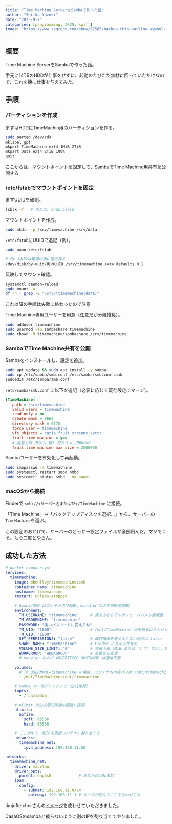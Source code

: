 ```yaml
---
title: "Time Machine ServerをSambaで作った話"
author: "Serika Yuzuki"
date: "2025-9-7"
categories: [programming, 2025, swift]
image: "https://www.svgrepo.com/show/87565/backup-thin-outline-symbol-in-a-circle.svg"
---
```


## 概要

Time Machine ServerをSambaで作った話。

手元に14TBのHDDが仕事をせずに、起動のたびただ無駄に回っていただけなので、これを機に仕事を与えてみた。

## 手順

### パーティションを作成

まずはHDDにTimeMachin用のパーティションを作る。

```bash
sudo parted /dev/sdX
mklabel gpt
mkpart TimeMachine ext4 1MiB 2TiB
mkpart Data ext4 2TiB 100%
quit
```

ここからは、マウントポイントを固定して、SambaでTime Machine用共有を公開する。

### /etc/fstabでマウントポイントを固定

まずUUIDを確認。

```bash
lsblk -f   # または: sudo blkid
```

マウントポイントを作成。

```bash
sudo mkdir -p /srv/timemachine /srv/data
```

`/etc/fstab`にUUIDで追記（例）。

```bash
sudo nano /etc/fstab

# 例: UUIDは環境の値に置き換え
/dev/disk/by-uuid/例のUUID /srv/timemachine ext4 defaults 0 2
```

反映してマウント確認。

```bash
systemctl daemon-reload
sudo mount -a
df -h | grep -E "/srv/(timemachine|data)"
```

:::{.callout-warning}
これ以降の手順は失敗に終わったので注意
:::

Time Machine専用ユーザーを用意（任意だが分離推奨）。

```bash
sudo adduser timemachine
sudo usermod -aG sambashare timemachine
sudo chown -R timemachine:sambashare /srv/timemachine
```

### SambaでTime Machine共有を公開

Sambaをインストールし、設定を追加。

```bash
sudo apt update && sudo apt install -y samba
sudo cp /etc/samba/smb.conf /etc/samba/smb.conf.bak
sudoedit /etc/samba/smb.conf
```

`/etc/samba/smb.conf` に以下を追記（必要に応じて既存設定にマージ）。

```ini
[TimeMachine]
   path = /srv/timemachine
   valid users = timemachine
   read only = no
   create mask = 0660
   directory mask = 0770
   force user = timemachine
   vfs objects = catia fruit streams_xattr
   fruit:time machine = yes
   # 容量上限（MiB）。例: 約2TB = 2000000
   fruit:time machine max size = 2000000
```

Sambaユーザーを有効化して再起動。

```bash
sudo smbpasswd -a timemachine
sudo systemctl restart smbd nmbd
sudo systemctl status smbd --no-pager
```

### macOSから接続

Finderで `smb://<サーバー名またはIP>/TimeMachine` に接続。

「Time Machine」→「バックアップディスクを選択…」から、サーバーの`TimeMachine`を選ぶ。

:::{.callout-warning}
この設定のおかげで、サーバーのどっかー設定ファイルが全部飛んだ。マジでくそ。もう二度とやらん。
:::

## 成功した方法

```yaml
# docker-compose.yml
services:
  timemachine:
    image: mbentley/timemachine:smb
    container_name: timemachine
    hostname: timemachine
    restart: unless-stopped

    # Avahi/SMB はコンテナ内で起動。macvlan なので自動発見OK
    environment:
      TM_USERNAME: "timemachine"     # 変えるなら下のボリュームパスも要調整
      TM_GROUPNAME: "timemachine"
      PASSWORD: "強いパスワードに変えてね"
      TM_UID: "1000"                 # /mnt/TimeMachine の所有者に合わせる
      TM_GID: "1000"
      SET_PERMISSIONS: "false"       # 既存権限を変えたくない場合は false
      SHARE_NAME: "TimeMachine"      # Finder に見える共有名
      VOLUME_SIZE_LIMIT: "0"         # 容量上限 (MiB または "1 T" など)。0 は無制限
      WORKGROUP: "WORKGROUP"         # 必要なら変更
      # macvlan なので ADVERTISED_HOSTNAME は通常不要

    volumes:
      # TM_USERNAME=timemachine の場合、コンテナ内の実パスは /opt/timemachine
      - /mnt/TimeMachine:/opt/timemachine

    # Samba の一時ディレクトリ（公式推奨）
    tmpfs:
      - /run/samba

    # ulimit は公式既知問題の回避に推奨
    ulimits:
      nofile:
        soft: 65536
        hard: 65536

    # ここがキモ：別IPを直接コンテナに割り当てる
    networks:
      timemachine_net:
        ipv4_address: 192.168.11.50

networks:
  timemachine_net:
    driver: macvlan
    driver_opts:
      parent: enp3s0            # あなたのLAN NIC
    ipam:
      config:
        - subnet: 192.168.11.0/24
          gateway: 192.168.11.1 # ルータが別ならここを合わせてね
```

timjdfletcherさんの[イメージ](https://hub.docker.com/r/timjdfletcher/samba-timemachine)を使わせていただきました。

CasaOSのsambaと被らないように別のIPを割り当ててやりました。

